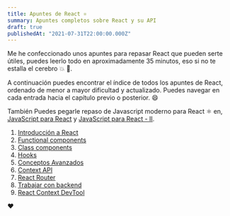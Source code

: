 ```yaml
---
title: Apuntes de React ⚛️
summary: Apuntes completos sobre React y su API
draft: true
publishedAt: "2021-07-31T22:00:00.000Z"
---
```


Me he confeccionado unos apuntes para repasar React que pueden serte útiles, puedes leerlo todo en aproximadamente 35 minutos, eso si no te estalla el cerebro 💥 🧠.

A continuación puedes encontrar el índice de todos los apuntes de React, ordenado de menor a mayor dificultad y actualizado. Puedes navegar en cada entrada hacia el capítulo previo o posterior. 😄

También Puedes pegarle repaso de Javascript moderno para React ⚛️ en, [JavaScript para React](/blog/javascript/js-react-uno) y [JavaScript para React - II](/blog/javascript/js-react-dos).

1. [Introducción a React](/blog/react/intro)
2. [Functional components](/blog/react/functional-components)
3. [Class components](/blog/react/class-components)
4. [Hooks](/blog/react/hooks)
5. [Conceptos Avanzados](/blog/react/conceptos-avanzados)
6. [Context API](/blog/react/context-api)
7. [React Router](/blog/react/router)
8. [Trabajar con backend](/blog/react/backend)
9. [React Context DevTool](/blog/react/context-devtool)

❤️
